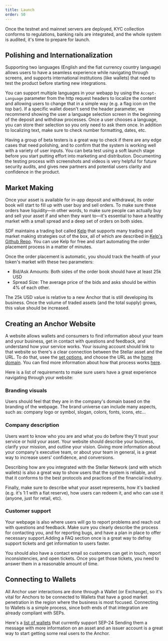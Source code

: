 ```yaml
---
title: Launch
order: 50
---
```


Once the testnet and mainnet servers are deployed, KYC collection conforms to regulations, banking rails are integrated, and the whole system is audited, it's time to prepare for launch.

## Polishing and Internationalization
Supporting two languages (English and the fiat currency country language) allows users to have a seamless experience while navigating through screens, and supports international institutions (like wallets) that need to test the product before starting new integrations. 

You can support multiple languages in your webapp by using the `Accept-Language` parameter from the http request headers to localize the content and allowing users to change that in a simple way (e.g. a flag icon on the top bar). If a specific wallet doesn't send the header parameter, we recommend showing the user a language selection screen in the beginning of the deposit and withdraw processes. Once a user chooses a language, you can store their selection so you only need to ask them once. In addition to localizing text, make sure to check number formatting, dates, etc.

Having a group of beta testers is a great way to check if there are any edge cases that need polishing, and to confirm that the system is working well with a variety of user inputs. You can beta test using a soft launch stage before you start putting effort into marketing and distribution. Documenting the testing process with screenshots and videos is very helpful for future security audits, and gives new partners and potential users clarity and confidence in the product.

## Market Making
Once your asset is available for in-app deposit and withdrawal, its order book will start to fill up with user buy and sell orders. To make sure these orders have liquidity—in other words, to make sure people can actually buy and sell your asset if and when they want to—it's essential to have a healthy market with a small spread and a deep set of orders on both sides.

SDF maintains a trading bot called [Kelp](link) that supports many trading and market making strategies out of the box, all of which are described in [Kelp's Github Repo](link). You can use Kelp for free and start automating the order placement process in a matter of minutes.

Once the order placement is automatic, you should track the health of your token's market with these two parameters:
* Bid/Ask Amounts: Both sides of the order book should have at least 25k USD
* Spread Size: The average price of the bids and asks should be within 4% of each other.

The 25k USD value is relative to a new Anchor that is still developing its business. Once the volume of traded assets (and the total supply) grows, this value should be increased.

## Creating an Anchor Website
A website allows wallets and consumers to find information about your team and your business, get in contact with questions and feedback, and understand how your service works.  Your issuing account should link to that website so there's a clear connection between the Stellar asset and the URL. To do that, usee the [set options](operation), and choose the URL as the [home domain](link).  You can find more information about how that process works [here](link).

Here is a list of requirements to make sure users have a great experience navigating through your website:

### Branding visuals
Users should feel that they are in the company's domain based on the branding of the webpage. The brand universe can include many aspects, such as: company logo or symbol, slogan, colors, fonts, icons, etc...

### Company description
Users want to know who you are and what you do before they'll trust your service or hold your asset.  Your website should describe your  business, clarify your mission, and outline your vision.  Giving more information about your company's executive team, or about your team in general, is a great way to increase users' confidence, and conversions.

Describing how are you integrated with the Stellar Network (and with which wallets) is also a great way to show users that the system is reliable, and that it conforms to the best protocols and practices of the financial industry.

Finally, make sure to describe what your asset represents, how it's backed (e.g. it's 1:1 with a fiat reserve), how users can redeem it, and who can use it (anyone, just for retail, etc).
### Customer support
Your webpage is also where users will go to report problems and reach out with questions and feedback. Make sure you clearly describe the process for contacting you, and for reporting bugs, and have a plan in place to offer necessary support.Adding a FAQ section once is a great way to defray support tickets and get information to users faster.

You should also have a contact email so customers can get in touch, report inconsistencies, and open tickets.  Once you get those tickets, you need to answer them in a reasonable amount of time.

## Connecting to Wallets
All Anchor user interactions are done through a Wallet (or Exchange), so it's vital for Anchors to be connected to Wallets that have a good market penetration in the region where the business is most focused. Connecting to Wallets is a simple process, since both ends of that integration are already compliant with SEPs. 

Here's a [list of wallets](link) that currently support SEP-24  Sending them a message with more information on an asset and an issuer account is a great way to start getting some real users to the Anchor.
